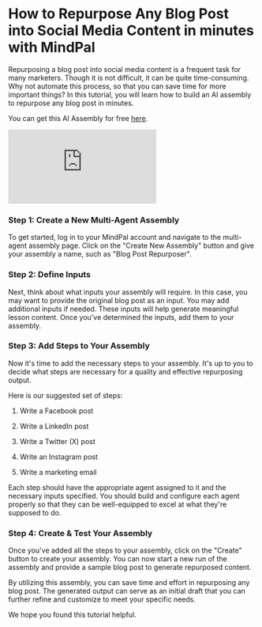 # How to Repurpose Any Blog Post into Social Media Content in minutes with MindPal

Repurposing a blog post into social media content is a frequent task for many marketers. Though it is not difficult, it can be quite time-consuming. Why not automate this process, so that you can save time for more important things? In this tutorial, you will learn how to build an AI assembly to repurpose any blog post in minutes.

You can get this AI Assembly for free [here](https://brain.mindpal.space/personal/agents?tab=assemblies&subTab=community&communityAssemblyId=65cc4dfc2d27760300d2cbcc).

<div
  style={{
    marginTop: 24,
    position: "relative",
    width: "100%",
    paddingBottom: "56.25%",
  }}
>
  <iframe
    style={{ position: "absolute", width: "100%", height: "100%" }}
    src="https://www.youtube.com/embed/V2iiZVfMKDw"
    title="YouTube video player"
    frameBorder="0"
    allow="accelerometer; autoplay; clipboard-write; encrypted-media; gyroscope; picture-in-picture; web-share"
    allowFullScreen
  ></iframe>
</div>

 
<Steps>

### Step 1: Create a New Multi-Agent Assembly

To get started, log in to your MindPal account and navigate to the multi-agent assembly page. Click on the "Create New Assembly" button and give your assembly a name, such as "Blog Post Repurposer".

### Step 2: Define Inputs

Next, think about what inputs your assembly will require. In this case, you may want to provide the original blog post as an input. You may add additional inputs if needed. These inputs will help generate meaningful lesson content. Once you've determined the inputs, add them to your assembly.

### Step 3: Add Steps to Your Assembly

Now it's time to add the necessary steps to your assembly. It's up to you to decide what steps are necessary for a quality and effective repurposing output.

Here is our suggested set of steps:

1. Write a Facebook post

2. Write a LinkedIn post

3. Write a Twitter (X) post

4. Write an Instagram post

5. Write a marketing email

Each step should have the appropriate agent assigned to it and the necessary inputs specified. You should build and configure each agent properly so that they can be well-equipped to excel at what they're supposed to do.

### Step 4: Create & Test Your Assembly

Once you've added all the steps to your assembly, click on the "Create" button to create your assembly. You can now start a new run of the assembly and provide a sample blog post to generate repurposed content.

</Steps>

By utilizing this assembly, you can save time and effort in repurposing any blog post. The generated output can serve as an initial draft that you can further refine and customize to meet your specific needs.

We hope you found this tutorial helpful.


<PageFooter />
